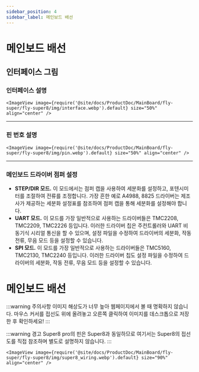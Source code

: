 ```yaml
---
sidebar_position: 4
sidebar_label: 메인보드 배선
---
```


# 메인보드 배선

## 인터페이스 그림

### 인터페이스 설명

    <ImageView image={require('@site/docs/ProductDoc/MainBoard/fly-super/fly-super8/img/interface.webp').default} size="50%" align="center" />

----

### 핀 번호 설명

    <ImageView image={require('@site/docs/ProductDoc/MainBoard/fly-super/fly-super8/img/pin.webp').default} size="50%" align="center" />

---

### 메인보드 드라이버 점퍼 설정

* **STEP/DIR 모드.** 이 모드에서는 점퍼 캡을 사용하여 세분화를 설정하고, 포텐시미터를 조절하여 전류를 조정합니다. 가장 흔한 예로 A4988, 8825 드라이버는 제조사가 제공하는 세분화 설정표를 참조하여 점퍼 캡을 통해 세분화를 설정해야 합니다.
* **UART 모드.** 이 모드를 가장 일반적으로 사용하는 드라이버들은 TMC2208, TMC2209, TMC2226 등입니다. 이러한 드라이버 칩은 주컨트롤러와 UART 비동기식 시리얼 통신을 할 수 있으며, 설정 파일을 수정하여 드라이버의 세분화, 작동 전류, 무음 모드 등을 설정할 수 있습니다.
* **SPI 모드.** 이 모드를 가장 일반적으로 사용하는 드라이버들은 TMC5160, TMC2130, TMC2240 등입니다. 이러한 드라이버 칩도 설정 파일을 수정하여 드라이버의 세분화, 작동 전류, 무음 모드 등을 설정할 수 있습니다.

# 메인보드 배선

:::warning 주의사항
이미지 해상도가 너무 높아 웹페이지에서 볼 때 명확하지 않습니다. 마우스 커서를 접선도 위에 올려놓고 오른쪽 클릭하여 이미지를 데스크톱으로 저장한 후 확인하세요!
:::

:::warning 경고
Super8 pro의 핀은 Super8과 동일하므로 여기서는 Super8의 접선도를 직접 참조하며 별도로 설명하지 않습니다.
:::

    <ImageView image={require('@site/docs/ProductDoc/MainBoard/fly-super/fly-super8/img/super8_wiring.webp').default} size="90%" align="center" />
